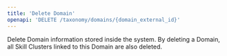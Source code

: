 ```yaml
---
title: 'Delete Domain'
openapi: 'DELETE /taxonomy/domains/{domain_external_id}'
---
```


Delete Domain information stored inside the system. By deleting a Domain, all Skill Clusters linked to this Domain are also deleted.
